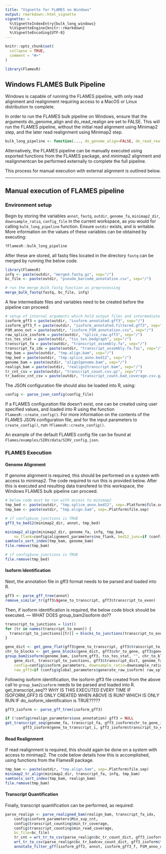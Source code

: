 ```yaml
---
title: "Vignette for FLAMES on Windows"
output: rmarkdown::html_vignette
vignette: >
  %\VignetteIndexEntry{bulk_long_windows}
  %\VignetteEngine{knitr::rmarkdown}
  %\VignetteEncoding{UTF-8}
---
```


```r
knitr::opts_chunk$set(
  collapse = TRUE,
  comment = "#>"
)
```

```r
library(FlamesR)
```

## Windows FLAMES Bulk Pipeline
Windows is capable of running the FLAMES pipeline, with only read alignment and realignment requiring access to a MacOS or Linux distribution to complete.

In order to run the FLAMES bulk pipeline on Windows, ensure that the arguments do_genome_align and do_read_realign are set to FALSE. This will run the FLAMES pipeline, without the initial read alignment using Minimap2 step, and the later read realignment using Minimap2 step.
```r
bulk_long_pipeline <- function(..., do_genome_align=FALSE, do_read_realign=FALSE) {
```

Alternatively, the FLAMES pipeline can be manually executed using exported functions from the FLAMES package, and minimap2 alignment and realignmentcan be performed externally to complete the full pipeline.

This process for manual execution with external alignment is outlined below.

***
## Manual execution of FLAMES pipeline


### Environment setup
Begin by storing the variables `annot`, `fastq`, `outdir`, `genome_fa`, `minimap2_dir`, `downsample_ratio`, `config_file` in the current workspace, as you would for calling `bulk_long_pipeline` function. Ensure `outdir` exists, and is writable. More information on the values of these variables can be obtained by executing:
```r
?FlamesR::bulk_long_pipeline
```

After these are stored, all fastq files located in the directory `fastq` can be merged by running the below code.
```r
library(FlamesR)
infq <- paste(outdir, "merged.fastq.gz", sep="/")
bc_file <- paste(outdir, "pseudo_barcode_annotation.csv", sep="/")

# run the merge_bulk_fastq function as preprocessing
merge_bulk_fastq(fastq, bc_file, infq)
```

A few intermediate files and variables need to be created before the pipeline can proceed:
```r
# setup of internal arguments which hold output files and intermediate files
isoform_gff3 = paste(outdir, "isoform_annotated.gff3", sep="/")
isoform_gff3_f = paste(outdir, "isoform_annotated.filtered.gff3", sep="/")
FSM_anno_out = paste(outdir, "isoform_FSM_annotation.csv", sep="/")
raw_splice_isoform = paste(outdir, "splice_raw.gff3", sep="/")
tss_tes_stat = paste(outdir, "tss_tes.bedgraph", sep="/")
transcript_fa = paste(outdir, "transcript_assembly.fa", sep="/")
transcript_fa_idx = paste(outdir, "transcript_assembly.fa.fai", sep="/")
tmp_bam = paste(outdir, "tmp.align.bam", sep="/")
tmp_bed = paste(outdir, "tmp.splice_anno.bed12", sep="/")
genome_bam = paste(outdir, "align2genome.bam", sep="/")
realign_bam = paste(outdir, "realign2transcript.bam", sep="/")
tr_cnt_csv = paste(outdir, "transcript_count.csv.gz", sep="/")
tr_badcov_cnt_csv = paste(outdir, "transcript_count.bad_coverage.csv.gz", sep="/")
```
The JSON configuration file should also be loaded into R, using: 
```r
config <- parse_json_config(config_file)
```
If a FLAMES configuration file doesn't exist, one can be created using user specified values, and loaded into R using the function `FlamesR::create_config()`. For more information on the contents of the FLAMES JSON configuration file, and for the input parameters to `create_config()`, run `?FlamesR::create_config()`.

An example of the default FLAMES config file can be found at `Flames/examples/SIRV/data/SIRV_config.json`.


### FLAMES Execution


#### Genome Alignment
If genome alignment is required, this should be performed on a system with access to minimap2. The code required to
run this is provided below. After this is executed and resulting data transfered to this workspace, the Windows FLAMES bulk pipeline can proceed.
```r
# below code must be run with access to minimap2
tmp_bed <- paste(outdir, "tmp.splice_anno.bed12", sep=.Platform$file.sep)
tmp_bam <- paste(outdir, "tmp.align.bam", sep=.Platform$file.sep)

# if config$use_junctions is TRUE
gff3_to_bed12(minimap2_dir, annot, tmp_bed)

minimap2_align(minimap2_dir, genome_fa, infq, tmp_bam,
    no_flank=config$alignment_parameters$no_flank, bed12_junc=if (config$alignment_parameters$use_junctions) tmp_bed else NULL)
samtools_sort_index(tmp_bam, genome_bam)
file.remove(tmp_bam)

# if config$use_junctions is TRUE
file.remove(tmp_bed)
```


#### Isoform Identification
Next, the annotation file in gff3 format needs to be parsed and loaded into R.
```r
gff3 <- parse_gff_tree(annot)
remove_similar_tr(gff3&$gene_to_transcript, gff3$transcript_to_exon)
```
Then, if isoform identification is required, the below code block should be executed. --- WHAT DOES group_bam2isoform do??
```r
transcript_to_junctions = list()
for (tr in names(transcript_to_exon)) {
  transcript_to_junctions[[tr]] = blocks_to_junctions(transcript_to_exon[[tr]])
}

gene_dict <- get_gene_flat(gff3$gene_to_transcript, gff3$transcript_to_exon)
chr_to_blocks <- get_gene_blocks(gene_dict, gff3$chr_to_gene, gff3$gene_to_transcript)
group_bam2isoform(genome_bam, isoform_gff3, tss_tes_stat, "", chr_to_blocks,
    gene_dict, transcript_to_junctions, gff3$transcript_dict, genome_fa,
    config=config$isoform_parameters, downsample_ratio=downsample_ratio,
    raw_gff3=if (config$global_parameters$generate_raw_isoform) raw_splice_isoform else NULL)
```
Following isoform identification, the isoform gff3 file created from the above call to `group_bam2isoform` needs to be parsed and loaded into R. get_transcript_seq?? WHY IS THIS EXECUTED EVERY TIME IF ISOFORM_GFF3 IS ONLY CREATED WHEN ABOVE IS RUN? WHICH IS ONLY RUN IF do_isoform_identification is TRUE?????
```r
gff3_isoform <- parse_gff_tree(isoform_gff3)

if (!config$realign_parameters$use_annotation) gff3 = NULL
get_transcript_seq(genome_fa, transcript_fa, gff3_isoform$chr_to_gene_i, gff3_isoform$transcript_dict_i,
        gff3_isoform$gene_to_transcript_i, gff3_isoform$transcript_to_exon_i, ref_dict=gff3)
```


#### Read Realignment
If read realignment is required, this should again be done on a system with access to minimap2. The code below details how this is accomplished, using functions from the FlamesR package.
```r
tmp_bam <- paste(outdir, "tmp.align.bam", sep=.Platform$file.sep)
minimap2_tr_align(minimap2_dir, transcript_fa, infq, tmp_bam)
samtools_sort_index(tmp_bam, realign_bam)
file.remove(tmp_bam)
```


#### Transcript Quantification
Finally, transcript quantification can be performed, as required:
```r
parse_realign <- parse_realigned_bam(realign_bam, transcript_fa_idx,
    config$isoform_parameters$Min_sup_cnt,
    config$transcript_counting$min_tr_coverage,
    config$transcript_counting$min_read_coverage,
    bc_file=bc_file)
    tr_cnt = wrt_tr_to_csv(parse_realign$bc_tr_count_dict, gff3_isoform$transcript_dict_i, tr_cnt_csv, transcript_dict, config$global_parameters$has_UMI)
    wrt_tr_to_csv(parse_realign$bc_tr_badcov_count_dict, gff3_isoform$transcript_dict_i, tr_badcov_cnt_csv, transcript_dict, config$global_parameters$has_UMI)
    annotate_filter_gff(isoform_gff3, annot, isoform_gff3_f, FSM_anno_out, tr_cnt, config$isoform_parameters$Min_sup_cnt)
```


